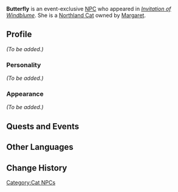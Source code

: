 {{Meta
<!-- Remove this template after adding the missing info -->
|missing_NPC_profile  = yes
}}
{{Character Infobox
|type             = Event NPC
|image            = Wildlife Northland Cat Icon.png
|name             = Butterfly
|realname         = <!-- Optional, if different from in-game name -->
|deceased         = <!-- Past (for deceased prior to events of the game) or free response -->
|region           = Mondstadt
|location         = <!-- Where the character appears, if different from Region -->
|affiliation      = 
|title            = 

|ancestry         = <!-- Clan/family -->
|father           = 
|mother           = 
|spouse           = 
|sibling          = 
|child            = 
|relative         = 

|voiceEN          = 
|voiceCN          = 
|voiceJP          = 
|dialoguereward   = 
}}
'''Butterfly''' is an event-exclusive [[NPC]] who appeared in ''[[Invitation of Windblume]]''. She is a [[Northland Cat]] owned by [[Margaret]].
<!--
==Location==
{{subst:#tag:gallery|
NPC Location {{subst:PAGENAME}}.png{{subst:!}}{{subst:PAGENAME}}'s location
NPC Location {{subst:PAGENAME}} Context.png{{subst:!}}Additional context
}}
-->
==Profile==
<!--Detailed story/lore information goes here.-->
''(To be added.)''

===Personality===
''(To be added.)''

===Appearance===
<!--Keep appearance section short and concise. Limit to 2 paragraphs with 3-4 sentences each.-->
''(To be added.)''

==Quests and Events==
{{Quests and Events}}

<!--
==Trivia==
* 
-->
==Other Languages==
{{Other Languages|default_hidden = 1
|en      = Butterfly
|zhs     = 小蝴蝶
|zhs_rm  = Xiǎo Húdié
|zht     = 小蝴蝶
|zht_rm  = Xiǎo Húdié
|ja      = 蝶々ちゃん
|ja_rm   = Chouchou-chan
|ko      = 나비
|es      = Mariposa
|fr      = Papillon
|ru      = Бабочка
|th      = ผีเสื้อ
|th_rm   = Phi-suea
|vi      = Bướm Nhỏ
|de      = Schmetterling
|id      = Butterfly
|pt      = Borboletinha
}}

==Change History==
{{Change History|1.4}}
<!--
==References==
{{Reflist}}
-->
[[Category:Cat NPCs]]